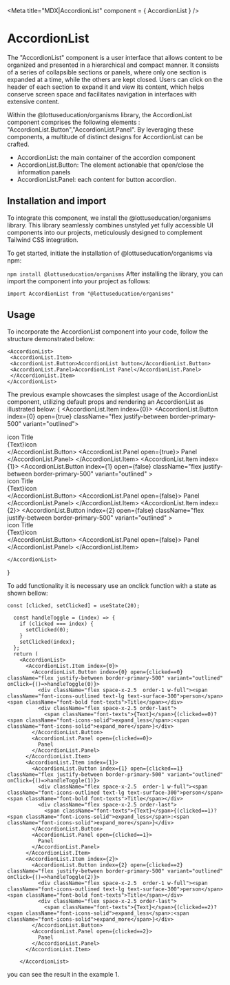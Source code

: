 
<Meta title="MDX|AccordionList" component = { AccordionList } />

# AccordionList
The "AccordionList" component is a user interface that allows content to be organized and presented in a hierarchical and compact manner. 
It consists of a series of collapsible sections or panels, where only one section is expanded at a time, while the others are kept 
closed. Users can click on the header of each section to expand it and view its content, which helps conserve screen space and 
facilitates navigation in interfaces with extensive content.

Within the @lottuseducation/organisms library, the AccordionList component comprises the following elements : "AccordionList.Button","AccordionList.Panel".
By leveraging these components, a multitude of distinct designs for AccordionList can be crafted.

- AccordionList: the main container of the accordion component
- AccordionList.Button: The element actionable that open/close the information panels
- AccordionList.Panel: each content for button accordion.

## Installation and import
To integrate this component, we install the @lottuseducation/organisms library.
This library seamlessly combines unstyled yet fully accessible UI components into our projects,
 meticulously designed to complement Tailwind CSS integration.

To get started, initiate the installation of @lottuseducation/organisms via npm:

  ``` npm install @lottuseducation/organisms ```
After installing the library, you can import the component into your project as follows:

```import AccordionList from "@lottuseducation/organisms" ```

## Usage

To incorporate the AccordionList component into your code, follow the structure demonstrated below:

```
<AccordionList>
 <AccordionList.Item>
 <AccordionList.Button>AccordionList button</AccordionList.Button>
 <AccordionList.Panel>AccordionList Panel</AccordionList.Panel>
 </AccordionList.Item>
</AccordionList>
```
The previous example showcases the simplest usage of the AccordionList component, utilizing default props and rendering
 an AccordionList as illustrated below:
{
    <AccordionList >
      <AccordionList.Item index={0}>
        <AccordionList.Button index={0} open={true} className="flex justify-between border-primary-500" variant="outlined">
          <div className="flex space-x-2.5  order-1 w-full"><span className="font-icons-outlined text-lg text-surface-300">icon</span> <span className="font-bold font-texts">Title</span></div>
          <div className="flex space-x-2.5 order-last">
            <span className="font-texts">{Text}</span><span className="font-icons-solid">icon</span></div>
        </AccordionList.Button>
        <AccordionList.Panel open={true}>
          Panel
        </AccordionList.Panel>
      </AccordionList.Item>
      <AccordionList.Item index={1}>
        <AccordionList.Button index={1} open={false} className="flex justify-between border-primary-500" variant="outlined" >
          <div className="flex space-x-2.5  order-1 w-full"><span className="font-icons-outlined text-lg text-surface-300">icon</span> <span className="font-bold font-texts">Title</span></div>
          <div className="flex space-x-2.5 order-last">
            <span className="font-texts">{Text}</span><span className="font-icons-solid">icon</span></div>
        </AccordionList.Button>
        <AccordionList.Panel open={false}>
          Panel
        </AccordionList.Panel>
      </AccordionList.Item>
      <AccordionList.Item index={2}>
        <AccordionList.Button index={2} open={false} className="flex justify-between border-primary-500" variant="outlined" >
          <div className="flex space-x-2.5  order-1 w-full"><span className="font-icons-outlined text-lg text-surface-300">icon</span> <span className="font-bold font-texts">Title</span></div>
          <div className="flex space-x-2.5 order-last">
            <span className="font-texts">{Text}</span><span className="font-icons-solid">icon</span></div>
        </AccordionList.Button>
        <AccordionList.Panel open={false}>
          Panel
        </AccordionList.Panel>
      </AccordionList.Item>

    </AccordionList>
}

To add functionality it is necessary use an onclick function with a state as shown bellow:

``` 
const [clicked, setClicked] = useState(20);

  const handleToggle = (index) => {
    if (clicked === index) {
      setClicked(0);
    }
    setClicked(index);
  };
  return (
    <AccordionList>
      <AccordionList.Item index={0}>
        <AccordionList.Button index={0} open={clicked==0} className="flex justify-between border-primary-500" variant="outlined" onClick={()=>handleToggle(0)}>
          <div className="flex space-x-2.5  order-1 w-full"><span className="font-icons-outlined text-lg text-surface-300">person</span> <span className="font-bold font-texts">Title</span></div>
          <div className="flex space-x-2.5 order-last">
            <span className="font-texts">{Text}</span>{(clicked==0)?<span className="font-icons-solid">expand_less</span>:<span className="font-icons-solid">expand_more</span>}</div>
        </AccordionList.Button>
        <AccordionList.Panel open={clicked==0}>
          Panel
        </AccordionList.Panel>
      </AccordionList.Item>
      <AccordionList.Item index={1}>
        <AccordionList.Button index={1} open={clicked==1} className="flex justify-between border-primary-500" variant="outlined" onClick={()=>handleToggle(1)}>
          <div className="flex space-x-2.5  order-1 w-full"><span className="font-icons-outlined text-lg text-surface-300">person</span> <span className="font-bold font-texts">Title</span></div>
          <div className="flex space-x-2.5 order-last">
            <span className="font-texts">{Text}</span>{(clicked==1)?<span className="font-icons-solid">expand_less</span>:<span className="font-icons-solid">expand_more</span>}</div>
        </AccordionList.Button>
        <AccordionList.Panel open={clicked==1}>
          Panel
        </AccordionList.Panel>
      </AccordionList.Item>
      <AccordionList.Item index={2}>
        <AccordionList.Button index={2} open={clicked==2} className="flex justify-between border-primary-500" variant="outlined" onClick={()=>handleToggle(2)}>
          <div className="flex space-x-2.5  order-1 w-full"><span className="font-icons-outlined text-lg text-surface-300">person</span> <span className="font-bold font-texts">Title</span></div>
          <div className="flex space-x-2.5 order-last">
            <span className="font-texts">{Text}</span>{(clicked==2)?<span className="font-icons-solid">expand_less</span>:<span className="font-icons-solid">expand_more</span>}</div>
        </AccordionList.Button>
        <AccordionList.Panel open={clicked==2}>
          Panel
        </AccordionList.Panel>
      </AccordionList.Item>

    </AccordionList>
```

you can see the result in the example 1.